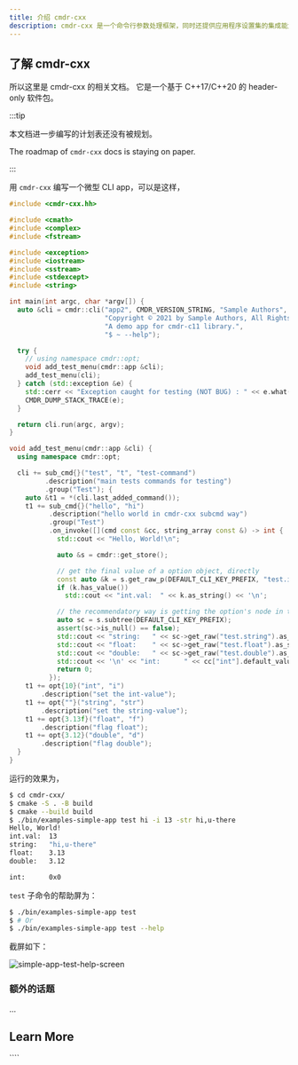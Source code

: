 ```yaml
---
title: 介绍 cmdr-cxx
description: cmdr-cxx 是一个命令行参数处理框架，同时还提供应用程序设置集的集成能力
---
```


## 了解 cmdr-cxx

所以这里是 cmdr-cxx 的相关文档。
它是一个基于 C++17/C++20 的 header-only 软件包。

:::tip

本文档进一步编写的计划表还没有被规划。

The roadmap of `cmdr-cxx` docs is staying on paper.

:::

<Cards>
  <Card title="Cmdr(-go) v2 Documentation" href="./v2.x/" />
  <Card title="Cmdr(-go) v1 Documentation" href="./v1.x/" />
</Cards>

用 `cmdr-cxx` 编写一个微型 CLI app，可以是这样，

```cpp title="./examples/simple-app.cc"
#include <cmdr-cxx.hh>

#include <cmath>
#include <complex>
#include <fstream>

#include <exception>
#include <iostream>
#include <sstream>
#include <stdexcept>
#include <string>

int main(int argc, char *argv[]) {
  auto &cli = cmdr::cli("app2", CMDR_VERSION_STRING, "Sample Authors",
                        "Copyright © 2021 by Sample Authors, All Rights Reserved.",
                        "A demo app for cmdr-c11 library.",
                        "$ ~ --help");

  try {
    // using namespace cmdr::opt;
    void add_test_menu(cmdr::app &cli);
    add_test_menu(cli);
  } catch (std::exception &e) {
    std::cerr << "Exception caught for testing (NOT BUG) : " << e.what() << '\n';
    CMDR_DUMP_STACK_TRACE(e);
  }

  return cli.run(argc, argv);
}

void add_test_menu(cmdr::app &cli) {
  using namespace cmdr::opt;

  cli += sub_cmd{}("test", "t", "test-command")
         .description("main tests commands for testing")
         .group("Test"); {
    auto &t1 = *(cli.last_added_command());
    t1 += sub_cmd{}("hello", "hi")
          .description("hello world in cmdr-cxx subcmd way")
          .group("Test")
          .on_invoke([](cmd const &cc, string_array const &) -> int {
            std::cout << "Hello, World!\n";

            auto &s = cmdr::get_store();

            // get the final value of a option object, directly
            const auto &k = s.get_raw_p(DEFAULT_CLI_KEY_PREFIX, "test.int");
            if (k.has_value())
              std::cout << "int.val:  " << k.as_string() << '\n';

            // the recommendatory way is getting the option's node in the app-store at first,
            auto sc = s.subtree(DEFAULT_CLI_KEY_PREFIX);
            assert(sc->is_null() == false);
            std::cout << "string:   " << sc->get_raw("test.string").as_string() << '\n';
            std::cout << "float:    " << sc->get_raw("test.float").as_string() << '\n';
            std::cout << "double:   " << sc->get_raw("test.double").as_string() << '\n';
            std::cout << '\n' << "int:      " << cc["int"].default_value() << '\n';
            return 0;
          });
    t1 += opt{10}("int", "i")
        .description("set the int-value");
    t1 += opt{""}("string", "str")
        .description("set the string-value");
    t1 += opt{3.13f}("float", "f")
        .description("flag float");
    t1 += opt{3.12}("double", "d")
        .description("flag double");
  }
}
```

运行的效果为，

```bash
$ cd cmdr-cxx/
$ cmake -S . -B build
$ cmake --build build
$ ./bin/examples-simple-app test hi -i 13 -str hi,u-there
Hello, World!
int.val:  13
string:   "hi,u-there"
float:    3.13
double:   3.12

int:      0x0
```

`test` 子命令的帮助屏为：

```bash
$ ./bin/examples-simple-app test
$ # Or
$ ./bin/examples-simple-app test --help
```

截屏如下：

![simple-app-test-help-screen](/images/cmdr/cxx/simple-app-test-help-screen.png)

### 额外的话题

...

## Learn More

<Cards>
  <Card title="`hedzr/cmdr`: cmdr in golang" href="../cmdr.v2" />
  <Card title="`hedzr/Cmdr.Core`: cmdr in c# (old)" href="../Cmdr.Core/" />
</Cards>
````
